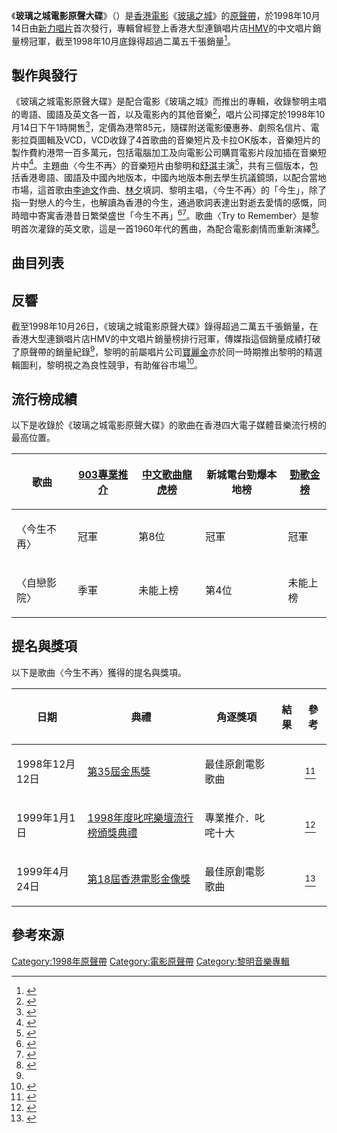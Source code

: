 {{Infobox album
| name     = 玻璃之城電影原聲大碟
| original_name  = {{lang|en|''City of Glass: Original Soundtrack''}}
| type      = 原聲帶
| artist    = 
| cover     = File:玻璃之城電影原聲大碟封面.jpg
| alt       = 玻璃之城電影原聲大碟封面
| released  = {{start date|1998|10|14}}
| format    = CD、VCD
| recorded  = 
| venue     =
| studio    =
| genre     =
| length    = {{Duration|m=57|s=25}}
| label     = 新力唱片
| producer  = 
| reviews   =
| prev_title = [[戀曲新世紀|戀曲新世紀]]
| prev_year  = 1998
| next_title = [[91-97全勝時期金碟金選16首|91-97全勝時期金碟金選16首]]
| next_year  = 1998
}}

《'''玻璃之城電影原聲大碟'''》（{{lang-en|''City of Glass: Original Soundtrack''}}）是[[香港電影|香港電影]]《[[玻璃之城|玻璃之城]]》的[[原聲帶|原聲帶]]，於1998年10月14日由[[索尼音樂娛樂_(香港)|新力唱片]]首次發行，專輯曾經登上香港大型連鎖唱片店[[HMV|HMV]]的中文唱片銷量榜冠軍，截至1998年10月底錄得超過二萬五千張銷量<ref name="銷量">{{cite news |language = zh | url = https://i.imgur.com/ZlkgUMq.jpg |title = 電影原聲碟銷量創紀錄 黎明打破不賣宿命|publisher = 報章 | date = 1998-10-27 |accessdate = 2022-03-18|archive-url = https://web.archive.org/web/20210614073643/https://i.imgur.com/ZlkgUMq.jpg|archive-date = 2021-06-14|dead-url = yes}}</ref>。

==製作與發行==
《玻璃之城電影原聲大碟》是配合電影《玻璃之城》而推出的專輯，收錄黎明主唱的粵語、國語及英文各一首，以及電影內的其他音樂<ref>{{Cite web |url = https://www.discogs.com/Various-City-Of-Glass-Soundtrack/release/8819036 |title = Various－City Of Glass－Soundtrack |date = 1998 |publisher = Discogs |language = en |accessdate = 2022-03-18|archive-url = https://web.archive.org/web/20201017071616/https://www.discogs.com/Various-City-Of-Glass-Soundtrack/release/8819036|archive-date = 2020-10-17|dead-url = no}}</ref>，唱片公司擇定於1998年10月14日下午1時開售<ref>{{cite news |language = zh | url = https://i.imgur.com/q9Ed6vr.jpg |title = 黎明舒淇激吻 |publisher = 東方日報 |pages = C12 | date = 1998-10-10 |accessdate = 2022-03-18|archive-url = https://web.archive.org/web/20210614073438/https://i.imgur.com/q9Ed6vr.jpg|archive-date = 2021-06-14|dead-url = yes}}</ref>，定價為港幣85元，隨碟附送電影優惠券、劇照名信片、電影拉頁圖輯及VCD，VCD收錄了4首歌曲的音樂短片及卡拉OK版本，音樂短片的製作費約港幣一百多萬元，包括電腦加工及向電影公司購買電影片段加插在音樂短片中<ref>{{cite news |language = zh | url = https://i.imgur.com/uZ45MR0.jpg |title = 黎明的新碟中送出拉頁圖輯 |publisher = 明報 | date = 1998-10-10 |accessdate = 2022-03-18|archive-url = https://web.archive.org/web/20210614073250/https://i.imgur.com/uZ45MR0.jpg|archive-date = 2021-06-14|dead-url = yes}}</ref>。主題曲〈今生不再〉的音樂短片由黎明和[[舒淇|舒淇]]主演<ref>{{cite news |language = zh | url = http://newsbot.lib.cuhk.edu.hk/news/apple/20000304/C16-01.html |title = 情到濃時懶理閒言 黎明舒淇情侶檔拍MTV |publisher = 蘋果日報 |pages = C16 | date = 2000-03-04 |accessdate =2021-06-28|archive-url = https://web.archive.org/web/20210628023359/http://newsbot.lib.cuhk.edu.hk/news/apple/20000304/C16-01.html|archive-date = 2021-06-28|dead-url = no}}</ref>，共有三個版本，包括香港粵語、國語及中國內地版本，中國內地版本刪去學生抗議鏡頭，以配合當地市場，這首歌由[[李炳文_(新加坡)|李迪文]]作曲、[[林夕|林夕]]填詞、黎明主唱，〈今生不再〉的「今生」，除了指一對戀人的今生，也解讀為香港的今生，通過歌詞表達出對逝去愛情的感慨，同時暗中寄寓香港昔日繁榮盛世「今生不再」<ref>{{Cite web |url = https://www.vjmedia.com.hk/articles/2016/05/02/132581/ |title = 黎明 許港生 閱讀《玻璃之城》|author = 青木原 |date = 2016-05-02 |publisher = 輔仁文誌 |language = zh |accessdate = 2020-10-17|archive-url = https://web.archive.org/web/20190929044810/https://www.vjmedia.com.hk/articles/2016/05/02/132581/%E9%BB%8E%E6%98%8E%E3%80%81%E8%A8%B1%E6%B8%AF%E7%94%9F%E3%80%81%E9%96%B1%E8%AE%80%E3%80%8A%E7%8E%BB%E7%92%83%E4%B9%8B%E5%9F%8E%E3%80%8B|archive-date = 2019-09-29|dead-url = no}}</ref><ref>{{Cite web |url = https://news.now.com/home/life/player?newsId=156922 |title =〈Glocal Pop〉《今生不再》|author = 沈旭暉 |date = 2015-11-06 |publisher = Now新聞 |language = zh |accessdate =2020-10-17|archive-url = https://web.archive.org/web/20201017080119/https://news.now.com/home/life/player?newsId=156922|archive-date = 2020-10-17|dead-url = no}}</ref>。歌曲〈Try to Remember〉是黎明首次灌錄的英文歌，這是一首1960年代的舊曲，為配合電影劇情而重新演繹<ref>{{Cite web |url = https://i.imgur.com/IvDOHu3.jpg |title = 黎明無懼寶記出碟對撼 |date = 1998 |publisher = 報章 |language = zh |accessdate = 2022-03-19|archive-url = https://web.archive.org/web/20220318235021/https://i.imgur.com/IvDOHu3.jpg|archive-date = 2022-03-19|dead-url = yes}}</ref>。

==曲目列表==
{{tracklist
| headline = CD
| total_length = 38:43

| title1 = 今生不再
| music1 = 李迪文
| lyrics1 = 林夕
| arranger1 = 
| producer1 = 
| longnote1 = 電影《玻璃之城》主題曲，黎明主唱。
| length1 = 4:45

| title2 = New Year's Eve
| music2 = 李迪文
| lyrics2 = 
| arranger2 = 
| producer2 = 
| longnote2 = 
| length2 = 2:45

| title3 = Farewell
| music3 = 趙增熹
| lyrics3 = 
| arranger3 = 
| producer3 = 
| longnote3 = 
| length3 = 1:35

| title4 = School Days
| music4 = 李迪文
| lyrics4 = 
| arranger4 = 
| producer4 = 
| longnote4 = 
| length4 = 1:30

| title5 = School Nights
| music5 = 李迪文
| lyrics5 = 
| arranger5 = 
| producer5 = 
| longnote5 = 
| length5 = 2:00

| title6 = 自戀影院
| music6 = [[陳輝陽|陳輝陽]]
| lyrics6 = [[黃偉文|黃偉文]]
| arranger6 = 陳輝陽
| producer6 = 陳輝陽
| longnote6 = [[盧巧音|盧巧音]]主唱
| length6 = 4:00

| title7 = Cambridge
| music7 = 趙增熹
| lyrics7 = 
| arranger7 = 
| producer7 = 
| longnote7 = 
| length7 = 2:07

| title8 = HK Tango
| music8 = 李迪文
| lyrics8 = 
| arranger8 = 
| producer8 = 
| longnote8 = 
| length8 = 4:18

| title9 = And I Love You So
| music9 = [[佩里·科莫|Perry Como]]
| lyrics9 = 
| arranger9 = 
| producer9 = 
| longnote9 = [[唐·麥克林|唐·麥克林]]於1970年代的歌曲
| length9 = 3:00

| title10 = Try to Remember
| music10 = Tom Jones
| lyrics10 = Harvey Schmidt
| arranger10 = 
| producer10 = 
| longnote10 = 黎明重新演繹的英語歌曲
| length10 = 2:07

| title11 = Vivian
| music11 = 趙增熹
| lyrics11 = 
| arranger11 = 
| producer11 = 
| longnote11 = 
| length11 = 1:10

| title12 = Flying
| music12 = 李迪文
| lyrics12 = 
| arranger12 = 
| producer12 = 
| longnote12 = 
| length12 = 2:15

| title13 = The Call
| music13 = 李迪文
| lyrics13 = 
| arranger13 = 
| producer13 = 
| longnote13 = 
| length13 = 2:25

| title14 = 等到天昏地暗
| music14 = 李迪文
| lyrics14 = 林夕
| arranger14 = 褚鎮東
| producer14 = 
| longnote14 = 歌曲〈今生不再〉國語版，黎明主唱。
| length14 = 4:46
}}

{{Tracklist
| headline = VCD
| total_length = 18:42
| extra_column = 導演
| title_width = 50%
| title1 = 今生不再
| note1 = 音樂短片
| extra1 = 張婉婷
| length1 = 4:46
| title2 = 等到天昏地暗
| note2 = 音樂短片
| extra2 = 張婉婷
| length2 = 4:46
| title3 = Try To Remember
| note3 = 音樂短片
| extra3 = 張婉婷
| length3 = 2:07
| title4 = 今生不再
| note4 = 卡拉OK
| extra4 = 
| length4 = 3:32
| title5 = Try To Remember
| note5 = 卡拉OK
| extra5 = 
| length5 = 3:31
}}

==反響==
截至1998年10月26日，《玻璃之城電影原聲大碟》錄得超過二萬五千張銷量，在香港大型連鎖唱片店HMV的中文唱片銷量榜排行冠軍，傳媒指這個銷量成績打破了原聲帶的銷量紀錄<ref name="銷量"/>，黎明的前屬唱片公司[[寶麗金|寶麗金]]亦於同一時期推出黎明的精選輯圖利，黎明視之為良性競爭，有助催谷市場<ref>{{Cite web |url = https://i.imgur.com/gTVj89N.jpg |title = 被寶麗金狙擊 黎明視作良性競爭 |author = 依玲 |date = 1998 |publisher = 明報 |language = zh |accessdate = 2022-03-19|archive-url = https://web.archive.org/web/20220318234753/https://i.imgur.com/gTVj89N.jpg|archive-date = 2022-03-19|dead-url = yes}}</ref>。

==流行榜成績==
以下是收錄於《玻璃之城電影原聲大碟》的歌曲在香港四大電子媒體音樂流行榜的最高位置。
{| class="wikitable"
|- align="center"
! 歌曲 !! [[903專業推介|903專業推介]] !! [[中文歌曲龍虎榜|中文歌曲龍虎榜]] !! 新城電台勁爆本地榜 !! [[勁歌金榜|勁歌金榜]]
|- align="center"
|〈今生不再〉||冠軍||第8位||冠軍||冠軍
|- align="center"
|〈自戀影院〉||季軍||未能上榜||第4位||未能上榜
|}

==提名與獎項==
以下是歌曲〈今生不再〉獲得的提名與獎項。
{| class="wikitable"
|- align="center"
! 日期 !! 典禮 !! 角逐獎項 !! 結果 !! 參考
|-
|1998年12月12日||[[第35屆金馬獎|第35屆金馬獎]]||最佳原創電影歌曲||{{nom}}||<ref>{{Cite web|url=http://www.goldenhorse.org.tw/awards/nw/?serach_type=award&sc=8&search_regist_year=1998&ins=32|title =第35屆金馬獎入圍得獎|publisher =台北金馬影展|language = zh|accessdate =2020-10-17|archive-url =https://web.archive.org/web/20190130162320/http://www.goldenhorse.org.tw/awards/nw/?serach_type=award&sc=8&search_regist_year=1998&ins=32|archive-date =2019-01-30|dead-url =no}}</ref>
|-
|1999年1月1日||[[1998年度叱咤樂壇流行榜頒獎典禮得獎名單|1998年度叱咤樂壇流行榜頒獎典禮]]||專業推介．叱咤十大||{{won}}||<ref>{{Cite web|url =https://www.lemonmusic.com.hk/9031998.htm|title =1998年度叱咤樂壇流行榜頒獎典禮得獎名單|publisher =檸音樂歌詞網|language =zh|accessdate =2020-10-17|archive-url =https://web.archive.org/web/20190130162140/https://www.lemonmusic.com.hk/9031998.htm|archive-date =2019-01-30|dead-url =yes}}</ref>
|-
|1999年4月24日||[[第18屆香港電影金像獎|第18屆香港電影金像獎]]||最佳原創電影歌曲||{{won}}||<ref>{{Cite web|url=http://www.hkfaa.com/winnerlist18.html|title =第18屆香港電影金像獎提名及得獎名單|publisher =香港電影金像獎|language = zh|accessdate =2020-10-17|archive-url =https://web.archive.org/web/20190130162459/http://www.hkfaa.com/winnerlist18.html|archive-date =2019-01-30|dead-url =no}}</ref>
|}

==參考來源==
{{reflist|2}}
{{portal bar|音樂}}
{{黎明}}
[[Category:1998年原聲帶|Category:1998年原聲帶]]
[[Category:電影原聲帶|Category:電影原聲帶]]
[[Category:黎明音樂專輯|Category:黎明音樂專輯]]